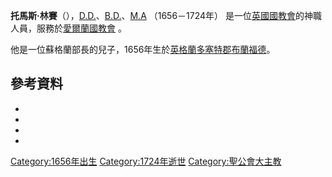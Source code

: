 {{intromissing|time=2011-05-22T11:18:45+00:00}}
'''托馬斯·林賽'''（{{lang-en|'''Thomas Lindsay'''，或'''Lindesay'''、'''Lyndesay'''}}），[[榮譽神學博士|D.D.]]、[[榮譽神學學士|B.D.]]、[[人文碩士_(牛津與都柏林)|M.A]] （1656－1724年） 是一位[[聖公宗|英國國教會]]的神職人員，服務於[[愛爾蘭國教會|愛爾蘭國教會]] 。

他是一位蘇格蘭部長的兒子，1656年生於[[英格蘭|英格蘭]][[多塞特郡|多塞特郡]][[布蘭福德廣場|布蘭福德]]。

== 參考資料 ==
{{reflist}}
* {{cite book |editor1-last=Fryde |editor1-first=E. B. |editor2-last=Greenway |editor2-first=D. E. |editor3-last=Porter |editor3-first=S. |editor4-last=Roy |editor4-first=I. |title=Handbook of British Chronology |edition=3rd, reprinted 2003 |publisher=Cambridge University Press |location=Cambridge |year=1986 |isbn=0-521-56350-X |pages=380, 397, 405}}
* {{cite book |last=Cotton |first=Henry |title=The Province of Munster |url=http://www.archive.org/details/fastiecclesiaehi01cottuoft |series=Fasti Ecclesiae Hiberniae: The Succession of the Prelates and Members of the Cathedral Bodies of Ireland |volume=Volume 1 |edition=2nd |year=1851 |publisher=Hodges and Smith |location=Dublin |page=468}} 
* {{cite book |last=Cotton |first=Henry |title=The Province of Leinster |url=http://www.archive.org/details/fastiecclesiaehi02cottuoft |series=Fasti Ecclesiae Hiberniae: The Succession of the Prelates and Members of the Cathedral Bodies of Ireland |volume=Volume 2 |year=1848 |publisher=Hodges and Smith |location=Dublin |pages=102–103}}  
* {{cite book |last=Cotton |first=Henry |title=The Province of Ulster |url=http://www.archive.org/details/fastiecclesiae03cottuoft |series=Fasti Ecclesiae Hiberniae: The Succession of the Prelates and Members of the Cathedral Bodies of Ireland |volume=Volume 3 |year=1849 |publisher=Hodges and Smith |location=Dublin |pages=23 and 354}} 

{{Reli-bio-stub}}
{{DEFAULTSORT:Lindsay, Thomas}}
[[Category:1656年出生|Category:1656年出生]]
[[Category:1724年逝世|Category:1724年逝世]]
<!--[[Category:Fellows_of_Wadham_College,_Oxford|Category:Fellows of Wadham College, Oxford]]-->
<!--[[Category:Anglican_bishops_and_archbishops_of_Armagh|Category:Anglican bishops and archbishops of Armagh]]-->
[[Category:聖公會大主教|Category:聖公會大主教]]